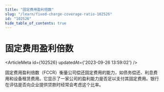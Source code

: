 ```yaml
---
title: "固定费用盈利倍数"
slug: "/learn/fixed-charge-coverage-ratio-102526"
id: "102526"
hide_table_of_contents: true
---
```



# 固定费用盈利倍数

<ArticleMeta id={102526} updatedAt={'2023-09-26 13:59:02'} />
<div className='border-solid border-b border-t-0 my-4 border-[var(--ifm-color-gray-300)]' />

固定费用盈利倍数（FCCR）衡量公司偿还固定费用的能力，如债务偿还、利息费用和设备租赁费用。它显示了一家公司的盈利能力是否足以支付其固定费用。银行在评估是否向企业提供贷款时经常会考虑这个比率。
